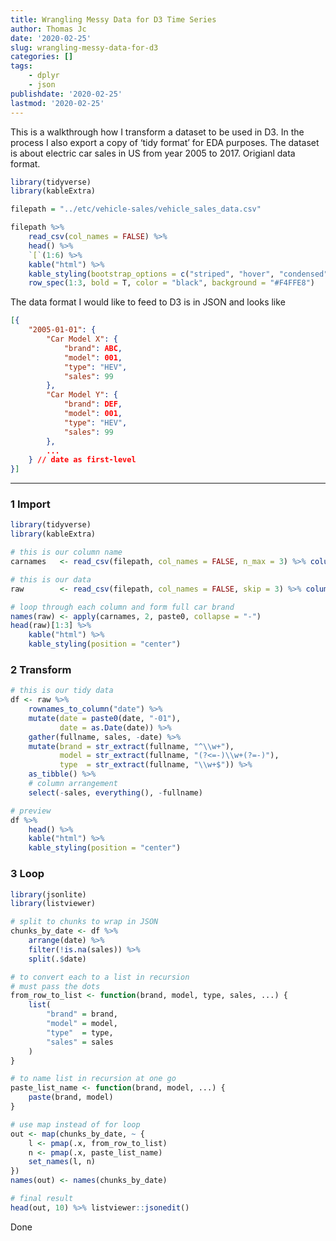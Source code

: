 ```yaml
---
title: Wrangling Messy Data for D3 Time Series
author: Thomas Jc
date: '2020-02-25'
slug: wrangling-messy-data-for-d3
categories: []
tags: 
    - dplyr
    - json
publishdate: '2020-02-25'
lastmod: '2020-02-25'
---
```


This is a walkthrough how I transform a dataset to be used in D3. In the process I also export a copy of 'tidy format' for EDA purposes. The dataset is about electric car sales in US from year 2005 to 2017. Origianl data format.  

```r
library(tidyverse)
library(kableExtra)

filepath = "../etc/vehicle-sales/vehicle_sales_data.csv"

filepath %>% 
    read_csv(col_names = FALSE) %>% 
    head() %>% 
    `[`(1:6) %>% 
    kable("html") %>% 
    kable_styling(bootstrap_options = c("striped", "hover", "condensed")) %>% 
    row_spec(1:3, bold = T, color = "black", background = "#F4FFE8")
```

The data format I would like to feed to D3 is in JSON and looks like

```json
[{
    "2005-01-01": {
        "Car Model X": {
            "brand": ABC,
            "model": 001,
            "type": "HEV",
            "sales": 99
        },
        "Car Model Y": {
            "brand": DEF,
            "model": 001,
            "type": "HEV",
            "sales": 99
        },
        ...
    } // date as first-level
}]
```
----

### 1 Import 

```r
library(tidyverse)
library(kableExtra)

# this is our column name
carnames   <- read_csv(filepath, col_names = FALSE, n_max = 3) %>% column_to_rownames("X1")

# this is our data
raw        <- read_csv(filepath, col_names = FALSE, skip = 3) %>% column_to_rownames("X1")

# loop through each column and form full car brand
names(raw) <- apply(carnames, 2, paste0, collapse = "-")
head(raw)[1:3] %>% 
    kable("html") %>% 
    kable_styling(position = "center")
```

### 2 Transform 

```r
# this is our tidy data
df <- raw %>%
    rownames_to_column("date") %>%
    mutate(date = paste0(date, "-01"),
           date = as.Date(date)) %>% 
    gather(fullname, sales, -date) %>% 
    mutate(brand = str_extract(fullname, "^\\w+"), 
           model = str_extract(fullname, "(?<=-)\\w+(?=-)"),
           type  = str_extract(fullname, "\\w+$")) %>% 
    as_tibble() %>% 
    # column arrangement
    select(-sales, everything(), -fullname)

# preview
df %>% 
    head() %>% 
    kable("html") %>% 
    kable_styling(position = "center")
```

### 3 Loop 

```r
library(jsonlite)
library(listviewer)

# split to chunks to wrap in JSON
chunks_by_date <- df %>% 
    arrange(date) %>% 
    filter(!is.na(sales)) %>% 
    split(.$date)

# to convert each to a list in recursion
# must pass the dots
from_row_to_list <- function(brand, model, type, sales, ...) {
    list(
        "brand" = brand,
        "model" = model,
        "type"  = type,
        "sales" = sales
    )
}

# to name list in recursion at one go
paste_list_name <- function(brand, model, ...) {
    paste(brand, model)
}

# use map instead of for loop
out <- map(chunks_by_date, ~ {
    l <- pmap(.x, from_row_to_list)
    n <- pmap(.x, paste_list_name)
    set_names(l, n)
})
names(out) <- names(chunks_by_date)

# final result
head(out, 10) %>% listviewer::jsonedit()
```

Done